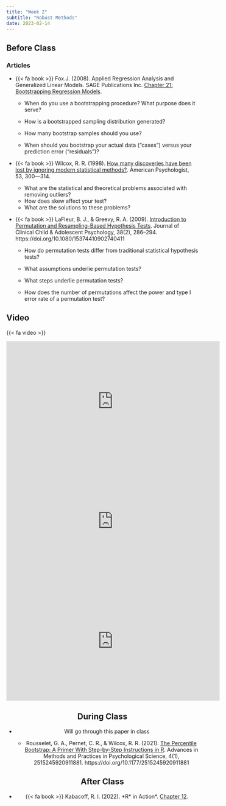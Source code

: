 ```yaml
---
title: "Week 2"
subtitle: "Robust Methods"
date: 2023-02-14
---
```

## Before Class

### Articles

- {{< fa book >}} Fox.J. (2008). Applied Regression Analysis and Generalized Linear Models. SAGE Publications Inc. [Chapter 21: Bootstrapping Regression Models](/readings/03-week-robust_methods/bootstrap_fox.pdf).

  - When do you use a bootstrapping procedure? What purpose does it serve?

  - How is a bootstrapped sampling distribution generated?

  - How many bootstrap samples should you use?

  - When should you bootstrap your actual data (“cases”) versus your prediction error (“residuals”)?

- {{< fa book >}} Wilcox, R. R. (1998). [How many discoveries have been lost by ignoring modern statistical methods?](/readings/03-week-robust_methods/wilcox1998.pdf). American Psychologist, 53, 300—314.

  - What are the statistical and theoretical problems associated with removing outliers?
  - How does skew affect your test?
  - What are the solutions to these problems?

- {{< fa book >}} LaFleur, B. J., & Greevy, R. A. (2009). [Introduction to Permutation and Resampling-Based Hypothesis Tests](/readings/03-week-robust_methods/lafleur2009.pdf). Journal of Clinical Child & Adolescent Psychology, 38(2), 286–294. https://doi.org/10.1080/15374410902740411

  - How do permutation tests differ from traditional statistical hypothesis tests?

  - What assumptions underlie permutation tests?

  - What steps underlie permutation tests?

  - How does the number of permutations affect the power and type I error rate of a permutation test?

## Video

{{< fa video >}}

<center>
<iframe width="560" height="315" src="https://www.youtube.com/embed/XSjj7IeBHnA" title="YouTube video player" frameborder="0" allow="accelerometer; autoplay; clipboard-write; encrypted-media; gyroscope; picture-in-picture" allowfullscreen></iframe>
<center>
<center>
<iframe width="560" height="315" src="https://www.youtube.com/embed/Xz0x-8-cgaQ" title="YouTube video player" frameborder="0" allow="accelerometer; autoplay; clipboard-write; encrypted-media; gyroscope; picture-in-picture" allowfullscreen></iframe>
<center>

<center>
<iframe width="560" height="315" src="https://www.youtube.com/embed/BbP1HfXiITs" title="YouTube video player" frameborder="0" allow="accelerometer; autoplay; clipboard-write; encrypted-media; gyroscope; picture-in-picture; web-share" allowfullscreen></iframe>
<center>
## During Class 

- Will go through this paper in class

  - Rousselet, G. A., Pernet, C. R., & Wilcox, R. R. (2021). [The Percentile Bootstrap: A Primer With Step-by-Step Instructions in R](/readings/03-week-robust_methods/rtutorial_boot.pdf). Advances in Methods and Practices in Psychological Science, 4(1), 2515245920911881. https://doi.org/10.1177/2515245920911881

## After Class


- {{< fa book >}} Kabacoff, R. I. (2022). \*R* in Action\*. [Chapter 12](https://books-library.net/files/books-library.net-10271851Vx7V9.pdf).
